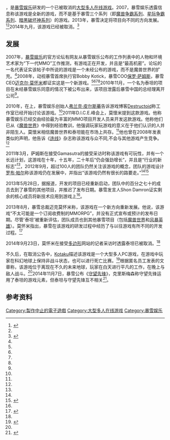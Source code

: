 {{NoteTA
| G1=Games
}}

{{vgname|泰坦|en=Titan}}，是[[暴雪娱乐|暴雪娱乐]]研发的一个已被取消的[[大型多人在线游戏|大型多人在线游戏]]。2007，暴雪娱乐透露信息称该游戏是全新的游戏，而不是基于暴雪三个系列（即[[魔兽争霸系列|魔兽争霸系列]]、[[星际争霸系列|星际争霸系列]]、[[暗黑破坏神系列|暗黑破坏神系列]]）的游戏。2013年，暴雪决定将项目向不同的方向发展。<ref name="Titan2013Delay">{{cite web | url=http://venturebeat.com/2013/05/28/blizzard-delays-unannounced-mmo-until-2016-resets-whole-project-exclusive/ | title=Blizzard delays unannounced MMO until 2016, resets whole project | publisher=[[VentureBeat|VentureBeat]] | date=2013-05-28 | accessdate=2013-05-28 | last=Takahashi | first=Dean | archive-date=2013-06-04 | archive-url=https://web.archive.org/web/20130604200706/http://venturebeat.com/2013/05/28/blizzard-delays-unannounced-mmo-until-2016-resets-whole-project-exclusive/ | dead-url=no }}</ref><ref name="atvi-q2-2013" />2014年九月，该游戏已经被取消。<ref name="Titancancelled">{{cite web | url = http://www.polygon.com/2014/9/23/6833953/blizzard-cancels-titan-next-gen-mmo-pc | title = Blizzard cancels its next-gen MMO Titan after seven years | last = Kollar | first = Philip | publisher = [[Polygon_(website)|Polygon]] | date = 2014-09-23 | accessdate = 2015-09-03 | archive-date = 2018-09-08 | archive-url = https://web.archive.org/web/20180908171444/https://www.polygon.com/2014/9/23/6833953/blizzard-cancels-titan-next-gen-mmo-pc | dead-url = no }}</ref>

== 发展 ==

2007年，[[暴雪娱乐|暴雪娱乐]]的官方论坛有网友从暴雪娱乐公布的工作列表中的人物和环境艺术家为“下一代MMO”工作推测，有游戏正在开发，并且是“最高机密”。论坛的一名代表证实该帖子中所说的游戏是一个未经公布的游戏，而不是魔兽世界的扩充。<ref name="Kollar 2007-12-12" />2008年，动视暴雪首席执行官Bobby Kotick，暴雪COO[[保罗·萨姆斯|保罗·萨姆斯]]，暴雪CEO[[迈克尔·莫怀米|迈克尔·莫怀米]]都证实这是一个新游戏。<ref name="Thorsen 2009-09-04" /><ref name="Bailey 2008-11-13" /><ref name="Pereira 2011-02-10" /><ref name="2008-10-26 Cavalli" />2010年11月，一个名为泰坦的项目在未经暴雪娱乐同意的情况下被公布出来，该项目泄露后暴雪中国的总经理离开公司<ref name="Terdiman 2010-12-08" />。

2010年，在{{tsl|en|Spike Video Game Awards|}}上，暴雪娱乐创始人[[弗兰克·皮尔斯摹|弗兰克·皮尔斯摹]]告诉游戏博客[[Destructoid|Destructoid]]称工作室已经开始讨论该游戏。<ref name="Magrino 2010-12-07" />2011年D.I.C.E.峰会上，莫懷米提到这款游戏。他称暴雪娱乐已经交由经验最为丰富的MMO项目开发人员来开发这款游戏。他称他们已从《[[魔兽世界|魔兽世界]]》中得到经验教训，他强调玩家玩游戏的意义在于他们认识的人并非陌生人。莫懷米相信魔兽世界和泰坦能在市场上共存。<ref name="Kuchera 2011-02" />他也曾在2008年发表类似的声明，他告诉《[[连线|连线]]》杂志称该游戏与众不同,不会与其他游戏产生竞争。<ref name="2009-05-04 Peters" />

2011年3月，萨姆斯在接受Gamasutra的接受采访时称该游戏有可玩性，并有一个长远计划，这游戏在十年，十五年，二十年后“仍会强劲增长”，并且是“行业的新标志”<ref name="AutoZK-1" />，2012年9月，超过100人的团队仍然关注该游戏的概念，团队的游戏设计[[罗布·帕尔|罗布·帕尔]]称该游戏仍在发展中，并指出“该游戏仍然有很长的路要走。”<ref name="AutoZK-2" /><ref>{{cite web|url=http://www.youtube.com/watch?feature=player_embedded&v=Mfl4vox1WwU#t=202s|title=Mists of Pandaria Interview with Rob Pardo|publisher=YouTube video|accessdate=2015-09-03|archive-date=2015-01-30|archive-url=https://web.archive.org/web/20150130142409/https://www.youtube.com/watch?feature=player_embedded&v=Mfl4vox1WwU#t=202s|dead-url=no}}</ref>

2013年5月28日，据报道，开发的项目已经重新启动，团队中的百分之七十的成员去到了暴雪的其他项目，并推迟了发布日期。暴雪发言人Shon Damron证实剩余的核心成员将新技术应用到游戏上<ref name="Titan2013Delay" />。

2013年8月，暴雪总裁迈克莫怀米称，该游戏在一个新方向重新发展。他说，该游戏“不太可能是一个订阅收费制的MMORPG”，并没有正式宣布或预计的发布日期。尽管'泰坦'被重新评估，团队成员也到其他暴雪项目（包括[[魔兽世界|魔兽世界]]和[[风暴英雄|风暴英雄]]）。莫怀米指出，暴雪在该游戏的研发过程中经历了与以往游戏有所不同的开发过程。<ref name="atvi-q2-2013">{{cite web | url=http://diablo.somepage.com/news/1603-diablo-iii-announcement-coming-at-gamescon | title=Diablo III Announcement Coming at Gamescon - Activision Blizzard Q2 2013 earnings report details the Blizzard All-Star progress and 'Project Titan' revamp | publisher=Diablo Somepage | date=2013-08-01 | accessdate=2013-08-06 | author=Bramblet, Matthew | archive-date=2013-08-09 | archive-url=https://web.archive.org/web/20130809012024/http://diablo.somepage.com/news/1603-diablo-iii-announcement-coming-at-gamescon | dead-url=no }}</ref>

2014年9月23日，莫怀米在接受[[Polygon|多边形]]网站的记者采访时透露泰坦已被取消。<ref name="Titancancelled" />

不久后，在取消公告中，[[Kotaku|Kotaku]]描述该游戏是一个大型多人PC游戏，在游戏中玩家在科幻地球上保持非战斗状态，也可以进行死亡比赛。<ref name="kotaku">{{cite web|last1=Schreier|first1=Jason|title=Here's What Blizzard's Titan MMO Actually Was|url=http://kotaku.com/heres-what-blizzards-titan-actually-was-1638632121|website=Kotaku|accessdate=2014-10-05|archive-date=2014-10-04|archive-url=https://web.archive.org/web/20141004152923/http://kotaku.com/heres-what-blizzards-titan-actually-was-1638632121|dead-url=no}}</ref>根据匿名员工发表的文章称，该游戏位于离现在不久的未来地球，玩家在白天进行平凡的工作，在晚上与敌人战斗。<ref name="kotaku" />2014年11月7日，暴雪公布《[[守望先锋|守望先锋]]》，克里斯梅森称守望先锋运用了泰坦的游戏元素，但泰坦与守望先锋互不相关<ref name="polygon">{{cite web|title=Overwatch includes pieces of Blizzard's canceled MMO Titan|url=http://www.polygon.com/2014/11/7/7175677/overwatch-titan-maps|website=Polygon|accessdate=2014-11-07|archive-date=2014-11-08|archive-url=https://web.archive.org/web/20141108003547/http://www.polygon.com/2014/11/7/7175677/overwatch-titan-maps|dead-url=no}}</ref>。

== 参考资料 ==

{{reflist|refs=
<ref name="Kollar 2007-12-12">{{cite web|last=Kollar|first=Philip|title=Blizzard Confirms New MMO In Development|url=http://www.1up.com/news/blizzard-confirms-mmo-development|publisher=[[1UP.com|1UP.com]]|accessdate=2011-02-28|date=2007-12-12|archive-date=2016-05-30|archive-url=https://web.archive.org/web/20160530031730/http://www.1up.com/news/blizzard-confirms-mmo-development|dead-url=no}}</ref>
<ref name="Thorsen 2009-09-04">{{cite web|last=Thorsen|first=Tor|title=Blizzard's next MMOG to have 'more broad appeal'|url=http://www.gamespot.com/news/6226767.html|publisher=[[GameSpot|GameSpot]]|accessdate=2011-02-28|date=2009-09-04|archive-date=2011-06-28|archive-url=https://web.archive.org/web/20110628232229/http://www.gamespot.com/news/6226767.html|dead-url=no}}</ref>
<ref name="Bailey 2008-11-13">{{cite web|last=Bailey|first=Kat|title=Blizzard Says New MMO Will Be "Cool, New, And Different"|url=http://www.1up.com/news/blizzard-mmo-cool|publisher=1UP.com|accessdate=2011-02-28|date=2008-11-13|archive-date=2016-06-14|archive-url=https://web.archive.org/web/20160614100833/http://www.1up.com/news/blizzard-mmo-cool|dead-url=no}}</ref>
<ref name="Pereira 2011-02-10">{{cite web|last=Pereira|first=Chris|title=After WoW: Blizzard's Next MMO|url=http://www.1up.com/news/blizzard-next-mmo?pager.offset=0|publisher=1UP.com|accessdate=2011-02-28|date=2011-02-10|archive-date=2016-06-15|archive-url=https://web.archive.org/web/20160615201218/http://www.1up.com/news/blizzard-next-mmo?pager.offset=0|dead-url=no}}</ref>
<ref name="2008-10-26 Cavalli">{{cite web|last=Cavallii|first=Earnest|title=Q&A: Blizzard CEO Mike Morhaime on DRM, WoW and the Next MMO|url=http://www.wired.com/gamelife/2008/10/qa-blizzard-ceo/|work=Wired|accessdate=2011-02-28|date=2008-10-26|archive-date=2014-02-10|archive-url=https://web.archive.org/web/20140210172151/http://www.wired.com/gamelife/2008/10/qa-blizzard-ceo/|dead-url=no}}</ref>
<ref name="Terdiman 2010-12-08">{{cite web|last=Terdiman|first=Daniel|title=Rumor: Blizzard leak reveals 5-year product plan|url=http://www.zdnetasia.com/rumor-blizzard-leak-reveals-5-year-product-plan-62205041.htm|publisher=[[ZDNet|ZDNet]]|language=en|accessdate=2011-02-28|date=2010-12-08|archive-url=https://web.archive.org/web/20110813135401/http://www.zdnetasia.com/rumor-blizzard-leak-reveals-5-year-product-plan-62205041.htm|archive-date=2011-08-13|dead-url=yes}}</ref>
<ref name="Magrino 2010-12-07">{{cite web|last=Magrino|first=Tom|title=Following purportedly leaked release schedule, cofounder Frank Pearce says studio has begun talking about title as a recruitment tool.|url=http://www.gamespot.com/pc/rpg/titan/news.html?sid=6285568|publisher=GameSpot|accessdate=2011-02-28|date=2010-12-07|archive-date=2011-06-28|archive-url=https://web.archive.org/web/20110628232404/http://www.gamespot.com/pc/rpg/titan/news.html?sid=6285568|dead-url=no}}</ref>
<ref name="Kuchera 2011-02">{{cite web|last=Kuchera|first=Ben|title=Blizzard CEO talks new, unannounced title|url=http://arstechnica.com/gaming/news/2011/02/blizzards-mike-morhaime-talks-new-unannounced-blizzard-title.ars|publisher=[[Ars_Technica|Ars Technica]]|accessdate=2011-02-28|date=2011-02-10|archive-date=2011-09-03|archive-url=https://web.archive.org/web/20110903202612/http://arstechnica.com/gaming/news/2011/02/blizzards-mike-morhaime-talks-new-unannounced-blizzard-title.ars|dead-url=no}}</ref>
<ref name="2009-05-04 Peters">{{cite web|last=Peters|first=Mathew|title=Blizzard: Next MMORPG 'brand new' IP|url=http://www.gamespot.com/news/6209702.html|publisher=GameSpot|accessdate=2011-02-28|date=2009-05-04|archive-date=2011-06-28|archive-url=https://web.archive.org/web/20110628232353/http://www.gamespot.com/news/6209702.html|dead-url=no}}</ref>
<ref name="AutoZK-1">{{cite news | url=http://www.gamasutra.com/view/news/33209/Interview_Blizzard_COO_Sams_Says_Many_Years_In_Front_Of_WoW.php | title=Interview: Blizzard COO Sams Says 'Many Years In Front' of WoW | date=2011-03-08 | publisher=[[Gamasutra|Gamasutra]] | accessdate=2012-02-16 | archive-date=2020-11-12 | archive-url=https://web.archive.org/web/20201112010120/https://www.gamasutra.com/view/news/33209/Interview_Blizzard_COO_Sams_Says_Many_Years_In_Front_Of_WoW.php | dead-url=no }}</ref>
<ref name="AutoZK-2">{{cite news | url=http://www.pcgamer.com/2012/09/28/titans-team-is-over-100-people/ | title=Titan’s team is over 100 people | work=[[PC_Gamer|PC Gamer]] | date=2012-09-28 | accessdate=2012-10-04 | author=Petitte, Omri | archive-date=2014-09-29 | archive-url=https://web.archive.org/web/20140929061334/http://www.pcgamer.com/2012/09/28/titans-team-is-over-100-people/ | dead-url=no }}</ref>
}}

{{暴雪娛樂}}

{{DEFAULTSORT:Titan}}
[[Category:製作中止的電子遊戲|Category:製作中止的電子遊戲]]
[[Category:大型多人在线游戏|Category:大型多人在线游戏]]
[[Category:暴雪娱乐|Category:暴雪娱乐]]